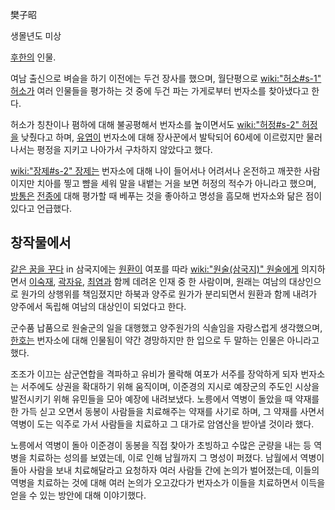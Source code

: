 樊子昭

생몰년도 미상

[[후한]]의 인물.

여남 출신으로 벼슬을 하기 이전에는 두건 장사를 했으며, 월단평으로 [[wiki:"허소#s-1" 허소]]가 여러 인물들을 평가하는 것 중에 두건 파는 가게로부터 번자소를 찾아냈다고 한다.

허소가 칭찬이나 폄하에 대해 불공평해서 번자소를 높이면서도 [[wiki:"허정#s-2" 허정]]을 낮췄다고 하며, [[유엽]]이 번자소에 대해 장사꾼에서 발탁되어 60세에 이르렀지만 물러나서는 평정을 지키고 나아가서 구차하지 않았다고 했다.

[[wiki:"장제#s-2" 장제]]는 번자소에 대해 나이 들어서나 어려서나 온전하고 깨끗한 사람이지만 치아를 찧고 뺨을 세워 말을 내뱉는 거을 보면 허정의 적수가 아니라고 했으며, [[방통]]은 [[전종]]에 대해 평가할 때 베푸는 것을 좋아하고 명성을 흠모해 번자소와 닮은 점이 있다고 언급했다.

== 창작물에서 ==
[[같은 꿈을 꾸다]] in 삼국지에는 [[원환]]이 여포를 따라 [[wiki:"원술(삼국지)" 원술]]에게 의지하면서 [[이숙재]], [[곽자유]], [[최염]]과 함께 데려온 인재 중 한 사람이며, 원래는 여남의 대상인으로 원가의 상행위를 책임졌지만 하북과 양주로 원가가 분리되면서 원환과 함께 내려가 양주에서 독립해 여남의 대상인이 되었다고 한다.

군수품 납품으로 원술군의 일을 대행했고 양주원가의 식솔임을 자랑스럽게 생각했으며, [[한호]]는 번자소에 대해 인물됨이 약간 경망하지만 한 입으로 두 말하는 인물은 아니라고 했다.

조조가 이끄는 삼군연합을 격파하고 유비가 몰락해 여포가 서주를 장악하게 되자 번자소는 서주에도 상권을 확대하기 위해 움직이며, 이준경의 지시로 예장군의 주도인 시상을 발전시키기 위해 유민들을 모아 예장에 내려보냈다. 노릉에서 역병이 돌았을 때 약재를 한 가득 싣고 오면서 동봉이 사람들을 치료해주는 약재를 사기로 하며, 그 약재를 사면서 역병이 도는 익주로 가서 사람들을 치료하고 그 대가로 암염산을 받아낼 것이라 했다.

노릉에서 역병이 돌아 이준경이 동봉을 직접 찾아가 초빙하고 수많은 군량을 내는 등 역병을 치료하는 성의를 보였는데, 이로 인해 남월까지 그 명성이 퍼졌다. 남월에서 역병이 돌아 사람을 보내 치료해달라고 요청하자 여러 사람들 간에 논의가 벌어졌는데, 이들의 역병을 치료하는 것에 대해 여러 논의가 오고갔다가 번자소가 이들을 치료하면서 이득을 얻을 수 있는 방안에 대해 이야기했다.
